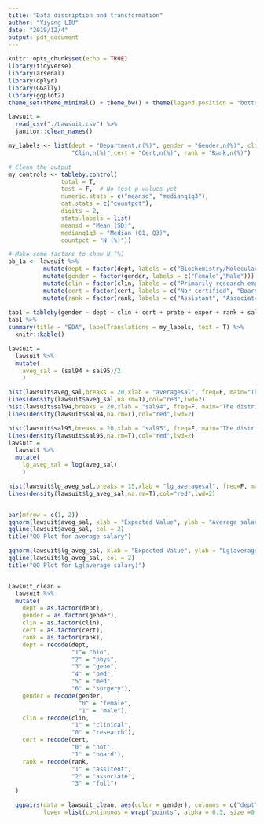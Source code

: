 ```yaml
---
title: "Data discription and transformation"
author: "Yiyang LIU"
date: "2019/12/4"
output: pdf_document
---
```


```r
knitr::opts_chunk$set(echo = TRUE)
library(tidyverse)
library(arsenal)
library(dplyr)
library(GGally)
library(ggplot2)
theme_set(theme_minimal() + theme_bw() + theme(legend.position = "bottom"))
```

```r
lawsuit = 
  read_csv("./Lawsuit.csv") %>% 
  janitor::clean_names()

my_labels <- list(dept = "Department,n(%)", gender = "Gender,n(%)", clin = 
                  "Clin,n(%)",cert = "Cert,n(%)", rank = "Rank,n(%)")

# Clean the output
my_controls <- tableby.control(
               total = T,
               test = F,  # No test p-values yet
               numeric.stats = c("meansd", "medianq1q3"),
               cat.stats = c("countpct"),
               digits = 2,
               stats.labels = list(
               meansd = "Mean (SD)",
               medianq1q3 = "Median (Q1, Q3)",
               countpct = "N (%)"))

# Make some factors to show N (%)
pb_1a <- lawsuit %>% 
          mutate(dept = factor(dept, labels = c("Biochemistry/Molecular Biology", "Physiology","Genetics","Pediatrics","Medicine","Surgery"))) %>%
          mutate(gender = factor(gender, labels = c("Female","Male"))) %>%
          mutate(clin = factor(clin, labels = c("Primarily research emphasis", "Primarily clinical emphasis"))) %>%
          mutate(cert = factor(cert, labels = c("Nor certified", "Board certified"))) %>% 
          mutate(rank = factor(rank, labels = c("Assistant", "Associate", "Full professor"))) 
          
tab1 = tableby(gender ~ dept + clin + cert + prate + exper + rank + sal94 + sal95, data = pb_1a, control = my_controls)
tab1 %>% 
summary(title = "EDA", labelTranslations = my_labels, text = T) %>% 
  knitr::kable()
```

```r
lawsuit = 
  lawsuit %>% 
  mutate(
    aveg_sal = (sal94 + sal95)/2
    )

hist(lawsuit$aveg_sal,breaks = 20,xlab = "averagesal", freq=F, main="The distribution for outcomes")
lines(density(lawsuit$aveg_sal,na.rm=T),col="red",lwd=2)
hist(lawsuit$sal94,breaks = 20,xlab = "sal94", freq=F, main="The distribution for outcomes")
lines(density(lawsuit$sal94,na.rm=T),col="red",lwd=2)

hist(lawsuit$sal95,breaks = 20,xlab = "sal95", freq=F, main="The distribution for outcomes")
lines(density(lawsuit$sal95,na.rm=T),col="red",lwd=2)
lawsuit = 
  lawsuit %>% 
  mutate(
    lg_aveg_sal = log(aveg_sal)
    )

hist(lawsuit$lg_aveg_sal,breaks = 15,xlab = "lg_averagesal", freq=F, main="The distribution for lg_outcomes")
lines(density(lawsuit$lg_aveg_sal,na.rm=T),col="red",lwd=2)


par(mfrow = c(1, 2))
qqnorm(lawsuit$aveg_sal, xlab = "Expected Value", ylab = "Average salary", main = "")
qqline(lawsuit$aveg_sal, col = 2)
title("QQ Plot for average salary")

qqnorm(lawsuit$lg_aveg_sal, xlab = "Expected Value", ylab = "Lg(average salary)", main = "")
qqline(lawsuit$lg_aveg_sal, col = 2)
title("QQ Plot for Lg(average salary)")



```

```r
lawsuit_clean =
  lawsuit %>% 
  mutate(
    dept = as.factor(dept),
    gender = as.factor(gender),
    clin = as.factor(clin),
    cert = as.factor(cert),
    rank = as.factor(rank),
    dept = recode(dept, 
                  "1"= "bio",
                  "2" = "phys",
                  "3" = "gene",
                  "4" = "ped",
                  "5" = "med", 
                  "6" = "surgery"),
    gender = recode(gender, 
                    "0" = "female",
                    "1" = "male"),
    clin = recode(clin, 
                  "1" = "clinical",
                  "0" = "research"),
    cert = recode(cert, 
                  "0" = "not",
                  "1" = "board"),
    rank = recode(rank, 
                  "1" = "assitent",
                  "2" = "associate",
                  "3" = "full")
  ) 
```

```r
  ggpairs(data = lawsuit_clean, aes(color = gender), columns = c("dept", "clin", "cert", "prate", "exper", "rank", "gender", "lg_aveg_sal"),
          lower =list(continuous = wrap("points", alpha = 0.3, size =0.1),combo = wrap("dot", alpha = 0.4, size = 0.2)))
```

